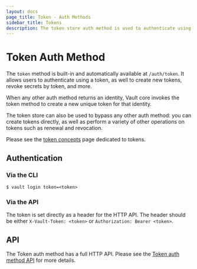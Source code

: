 ```yaml
---
layout: docs
page_title: Token - Auth Methods
sidebar_title: Tokens
description: The token store auth method is used to authenticate using tokens.
---
```


# Token Auth Method

The `token` method is built-in and automatically available at `/auth/token`. It
allows users to authenticate using a token, as well to create new tokens, revoke
secrets by token, and more.

When any other auth method returns an identity, Vault core invokes the
token method to create a new unique token for that identity.

The token store can also be used to bypass any other auth method:
you can create tokens directly, as well as perform a variety of other
operations on tokens such as renewal and revocation.

Please see the [token concepts](/vault/docs/concepts/tokens) page dedicated
to tokens.

## Authentication

### Via the CLI

```text
$ vault login token=<token>
```

### Via the API

The token is set directly as a header for the HTTP API. The header should be
either `X-Vault-Token: <token>` or `Authorization: Bearer <token>`.

## API

The Token auth method has a full HTTP API. Please see the
[Token auth method API](/vault/api-docs/auth/token) for more
details.
